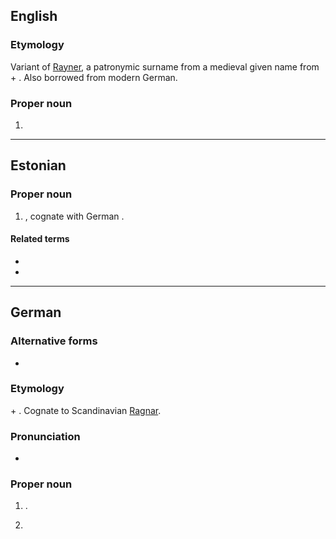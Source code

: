 {{also|rainer}}

==English==

===Etymology===
Variant of [[Rayner]], a patronymic surname from a medieval given name from {{etyl|gem-pro|en}} {{m|gem-pro|*raginą||counsel by the gods}} + {{m|gem-pro|*harjaz||army}}. Also borrowed from modern German.

===Proper noun===
{{en-proper noun}}

# {{surname|en|A=An|[[English]] and [[American]]|from=given names}}

----

==Estonian==

===Proper noun===
{{head|et|proper noun}}

# {{given name|et|male}}, cognate with German {{m|de|Rainer}}.

====Related terms====
* {{l|et|Rain}}
* {{l|et|Ragnar}}

----

==German==

===Alternative forms===
* {{l|de|Reiner}}

===Etymology===
{{etyl|gem-pro|de}} {{m|gem-pro|*raginą||counsel by the gods}} + {{m|gem-pro|*harjaz||army}}. Cognate to Scandinavian [[Ragnar]].

===Pronunciation===
* {{homophones|de|reiner}}

===Proper noun===
{{de-proper noun}}

# {{given name|de|male}}.
# {{surname|de|[[patronymic]]|from=given names}}
